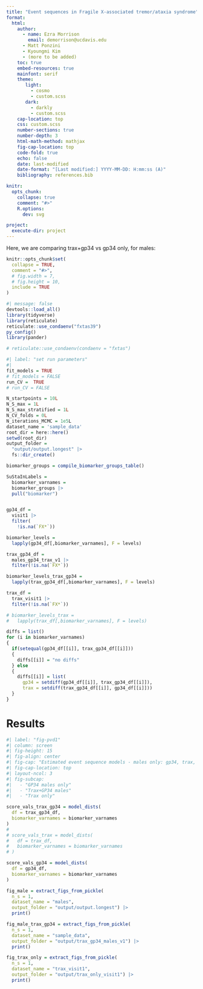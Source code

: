 ```yaml
---
title: "Event sequences in Fragile X-associated tremor/ataxia syndrome"
format: 
  html: 
    author: 
      - name: Ezra Morrison
        email: demorrison@ucdavis.edu
      - Matt Ponzini
      - Kyoungmi Kim
      - (more to be added)
    toc: true
    embed-resources: true
    mainfont: serif
    theme:
       light: 
         - cosmo
         - custom.scss
       dark: 
         - darkly
         - custom.scss
    cap-location: top
    css: custom.scss
    number-sections: true
    number-depth: 3
    html-math-method: mathjax
    fig-cap-location: top
    code-fold: true
    echo: false
    date: last-modified
    date-format: "[Last modified:] YYYY-MM-DD: H:mm:ss (A)"
    bibliography: references.bib

knitr:
  opts_chunk: 
    collapse: true
    comment: "#>" 
    R.options:  
      dev: svg

project:
  execute-dir: project
---
```


```{=html}
<style>
.quarto-figure-center > figure {
text-align: center;
}
</style>
```

Here, we are comparing trax+gp34 vs gp34 only, for males:

```r
knitr::opts_chunk$set(
  collapse = TRUE,
  comment = "#>",
  # fig.width = 7, 
  # fig.height = 10,
  include = TRUE
)
```

```r
#| message: false
devtools::load_all()
library(tidyverse)
library(reticulate)
reticulate::use_condaenv("fxtas39")
py_config()
library(pander)
```

```r
# reticulate::use_condaenv(condaenv = "fxtas")
```

```r
#| label: "set run parameters"
#| 
fit_models = TRUE
# fit_models = FALSE
run_CV =  TRUE
# run_CV = FALSE

N_startpoints = 10L
N_S_max = 1L
N_S_max_stratified = 1L
N_CV_folds = 0L
N_iterations_MCMC = 1e5L
dataset_name = 'sample_data'
root_dir = here::here()
setwd(root_dir)
output_folder = 
  "output/output.longest" |> 
  fs::dir_create()
```

```r

biomarker_groups = compile_biomarker_groups_table()

SuStaInLabels = 
  biomarker_varnames = 
  biomarker_groups |> 
  pull("biomarker")


gp34_df = 
  visit1 |> 
  filter(
    !is.na(`FX*`))

biomarker_levels = 
  lapply(gp34_df[,biomarker_varnames], F = levels)

trax_gp34_df = 
  males_gp34_trax_v1 |> 
  filter(!is.na(`FX*`))

biomarker_levels_trax_gp34 = 
  lapply(trax_gp34_df[,biomarker_varnames], F = levels)

trax_df = 
  trax_visit1 |> 
  filter(!is.na(`FX*`))

# biomarker_levels_trax = 
#   lapply(trax_df[,biomarker_varnames], F = levels)

diffs = list()
for (i in biomarker_varnames)
{
  if(setequal(gp34_df[[i]], trax_gp34_df[[i]]))
  { 
    diffs[[i]] = "no diffs"
  } else
  {
    diffs[[i]] = list(
      gp34 = setdiff(gp34_df[[i]], trax_gp34_df[[i]]),
      trax = setdiff(trax_gp34_df[[i]], gp34_df[[i]]))
  }
}


```

# Results

```r
#| label: "fig-pvd1"
#| column: screen
#| fig-height: 15
#| fig-align: center
#| fig-cap: "Estimated event sequence models - males only: gp34, trax, and gp34+trax"
#| fig-cap-location: top
#| layout-ncol: 3
#| fig-subcap:
#|   - "GP34 males only"
#|   - "Trax+GP34 males" 
#|   - "Trax only"

score_vals_trax_gp34 = model_dists(
  df = trax_gp34_df,
  biomarker_varnames = biomarker_varnames
)
# 
# score_vals_trax = model_dists(
#   df = trax_df,
#   biomarker_varnames = biomarker_varnames
# )

score_vals_gp34 = model_dists(
  df = gp34_df,
  biomarker_varnames = biomarker_varnames
)

fig_male = extract_figs_from_pickle(
  n_s = 1,
  dataset_name = "males",
  output_folder = "output/output.longest") |> 
  print()

fig_male_trax_gp34 = extract_figs_from_pickle(
  n_s = 1,
  dataset_name = "sample_data",
  output_folder = "output/trax_gp34_males_v1") |> 
  print()

fig_trax_only = extract_figs_from_pickle(
  n_s = 1,
  dataset_name = "trax_visit1",
  output_folder = "output/trax_only_visit1") |> 
  print()

```
